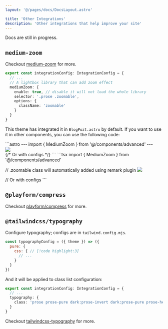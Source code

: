 ```yaml
---
layout: '@/pages/docs/DocsLayout.astro'

title: 'Other Integrations'
description: 'Other integrations that help improve your site'
---
```



<Aside>Docs are still in progress.</Aside>

## `medium-zoom`

Checkout [medium-zoom](https://github.com/francoischalifour/medium-zoom) for more.

```ts title="src/site.config.ts"
export const integrationConfig: IntegrationConfig = {
  // ...
  // A lightbox library that can add zoom effect
  mediumZoom: {
    enable: true, // disable it will not load the whole library
    selector: '.prose .zoomable',
    options: {
      className: 'zoomable'
    }
  }
}
```

This theme has integrated it in `BlogPozt.astro` by default. If you want to use it in other components, you can use the following code:

<Tabs>
<TabItem label='Astro'>
```astro
---
import { MediumZoom } from '@/components/advanced'
---

<div class="prose">
  <img src="/path/to/image.jpg" class="zoomable" />
</div>

<MediumZoom />
{/* Or with configs */}
<MediumZoom
  selector=".prose .zoomable"
  background="rgba(0, 0, 0, 0.7)"
 />
```
</TabItem>
<TabItem label='MDX'>
```tsx
import { MediumZoom } from '@/components/advanced'

// .zoomable class will automatically added using remark plugin
![](path/to/image.jpg)

<MediumZoom />
// Or with configs
<MediumZoom
  selector=".prose .zoomable"
  background="rgba(0, 0, 0, 0.7)"
 />
```
</TabItem>
</Tabs>


## `@playform/compress`

Checkout [playform/compress](https://github.com/PlayForm/Compress) for more.

## `@tailwindcss/typography`

Configure typography; configs are in `tailwind.config.mjs`.

```js title="tailwind.config.mjs"
const typographyConfig = ({ theme }) => ({
  pure: {
    css: { // [!code highlight:3]
      // ...
    }
  }
})
```

And it will be applied to class list configuration:

```ts title="src/site.config.ts"
export const integrationConfig: IntegrationConfig = {
  // ...
  typography: {
    class: 'prose prose-pure dark:prose-invert dark:prose-pure prose-headings:font-medium' // [!code highlight]
  }
}
```

Checkout [tailwindcss-typography](https://github.com/tailwindlabs/tailwindcss-typography) for more.
